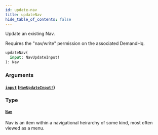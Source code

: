 ```yaml
---
id: update-nav
title: updateNav
hide_table_of_contents: false
---
```



Update an existing Nav.

Requires the "nav/write" permission on the associated DemandHq.

```graphql
updateNav(
  input: NavUpdateInput!
): Nav
```


### Arguments

#### [`input`](#) ([`NavUpdateInput!`](/developers/demandhq-apis/demand-api/graphql/reference/inputs/nav-update-input))




### Type

#### [`Nav`](/developers/demandhq-apis/demand-api/graphql/reference/objects/nav)

Nav is an item within a navigational heirarchy of some kind, most often viewed as a menu.





